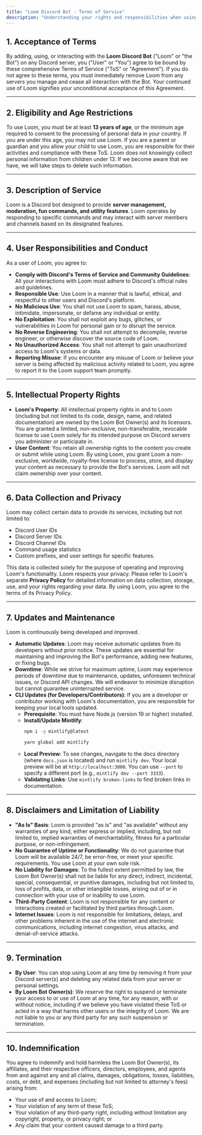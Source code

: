```yaml
---
title: "Loom Discord Bot - Terms of Service"
description: "Understanding your rights and responsibilities when using the Loom Discord Bot."
---
```


## 1. Acceptance of Terms
By adding, using, or interacting with the **Loom Discord Bot** ("Loom" or "the Bot") on any Discord server, you ("User" or "You") agree to be bound by these comprehensive Terms of Service ("ToS" or "Agreement"). If you do not agree to these terms, you must immediately remove Loom from any servers you manage and cease all interaction with the Bot. Your continued use of Loom signifies your unconditional acceptance of this Agreement.

---

## 2. Eligibility and Age Restrictions
To use Loom, you must be at least **13 years of age**, or the minimum age required to consent to the processing of personal data in your country. If you are under this age, you may not use Loom. If you are a parent or guardian and you allow your child to use Loom, you are responsible for their activities and compliance with these ToS. Loom does not knowingly collect personal information from children under 13. If we become aware that we have, we will take steps to delete such information.

---

## 3. Description of Service
Loom is a Discord bot designed to provide **server management, moderation, fun commands, and utility features**. Loom operates by responding to specific commands and may interact with server members and channels based on its designated features.

---

## 4. User Responsibilities and Conduct
As a user of Loom, you agree to:

* **Comply with Discord's Terms of Service and Community Guidelines**: All your interactions with Loom must adhere to Discord's official rules and guidelines.
* **Responsible Use**: Use Loom in a manner that is lawful, ethical, and respectful to other users and Discord's platform.
* **No Malicious Use**: You shall not use Loom to spam, harass, abuse, intimidate, impersonate, or defame any individual or entity.
* **No Exploitation**: You shall not exploit any bugs, glitches, or vulnerabilities in Loom for personal gain or to disrupt the service.
* **No Reverse Engineering**: You shall not attempt to decompile, reverse engineer, or otherwise discover the source code of Loom.
* **No Unauthorized Access**: You shall not attempt to gain unauthorized access to Loom's systems or data.
* **Reporting Misuse**: If you encounter any misuse of Loom or believe your server is being affected by malicious activity related to Loom, you agree to report it to the Loom support team promptly.

---

## 5. Intellectual Property Rights
* **Loom's Property**: All intellectual property rights in and to Loom (including but not limited to its code, design, name, and related documentation) are owned by the Loom Bot Owner(s) and its licensors. You are granted a limited, non-exclusive, non-transferable, revocable license to use Loom solely for its intended purpose on Discord servers you administer or participate in.
* **User Content**: You retain all ownership rights to the content you create or submit while using Loom. By using Loom, you grant Loom a non-exclusive, worldwide, royalty-free license to process, store, and display your content as necessary to provide the Bot's services. Loom will not claim ownership over your content.

---

## 6. Data Collection and Privacy
Loom may collect certain data to provide its services, including but not limited to:
* Discord User IDs
* Discord Server IDs
* Discord Channel IDs
* Command usage statistics
* Custom prefixes, and user settings for specific features.

This data is collected solely for the purpose of operating and improving Loom's functionality. Loom respects your privacy. Please refer to Loom's separate **Privacy Policy** for detailed information on data collection, storage, use, and your rights regarding your data. By using Loom, you agree to the terms of its Privacy Policy.

---

## 7. Updates and Maintenance
Loom is continuously being developed and improved.
* **Automatic Updates**: Loom may receive automatic updates from its developers without prior notice. These updates are essential for maintaining and improving the Bot's performance, adding new features, or fixing bugs.
* **Downtime**: While we strive for maximum uptime, Loom may experience periods of downtime due to maintenance, updates, unforeseen technical issues, or Discord API changes. We will endeavor to minimize disruption but cannot guarantee uninterrupted service.
* **CLI Updates (for Developers/Contributors)**: If you are a developer or contributor working with Loom's documentation, you are responsible for keeping your local tools updated.
    * **Prerequisite**: You must have Node.js (version 19 or higher) installed.
    * **Install/Update Mintlify**:
        ```bash npm
        npm i -g mintlify@latest
        ```
        ```bash yarn
        yarn global add mintlify
        ```
    * **Local Preview**: To see changes, navigate to the docs directory (where `docs.json` is located) and run `mintlify dev`. Your local preview will be at `http://localhost:3000`. You can use `--port` to specify a different port (e.g., `mintlify dev --port 3333`).
    * **Validating Links**: Use `mintlify broken-links` to find broken links in documentation.

---

## 8. Disclaimers and Limitation of Liability
* **"As Is" Basis**: Loom is provided "as is" and "as available" without any warranties of any kind, either express or implied, including, but not limited to, implied warranties of merchantability, fitness for a particular purpose, or non-infringement.
* **No Guarantee of Uptime or Functionality**: We do not guarantee that Loom will be available 24/7, be error-free, or meet your specific requirements. You use Loom at your own sole risk.
* **No Liability for Damages**: To the fullest extent permitted by law, the Loom Bot Owner(s) shall not be liable for any direct, indirect, incidental, special, consequential, or punitive damages, including but not limited to, loss of profits, data, or other intangible losses, arising out of or in connection with your use of or inability to use Loom.
* **Third-Party Content**: Loom is not responsible for any content or interactions created or facilitated by third parties through Loom.
* **Internet Issues**: Loom is not responsible for limitations, delays, and other problems inherent in the use of the internet and electronic communications, including internet congestion, virus attacks, and denial-of-service attacks.

---

## 9. Termination
* **By User**: You can stop using Loom at any time by removing it from your Discord server(s) and deleting any related data from your server or personal settings.
* **By Loom Bot Owner(s)**: We reserve the right to suspend or terminate your access to or use of Loom at any time, for any reason, with or without notice, including if we believe you have violated these ToS or acted in a way that harms other users or the integrity of Loom. We are not liable to you or any third party for any such suspension or termination.

---

## 10. Indemnification
You agree to indemnify and hold harmless the Loom Bot Owner(s), its affiliates, and their respective officers, directors, employees, and agents from and against any and all claims, damages, obligations, losses, liabilities, costs, or debt, and expenses (including but not limited to attorney's fees) arising from:
* Your use of and access to Loom;
* Your violation of any term of these ToS;
* Your violation of any third-party right, including without limitation any copyright, property, or privacy right; or
* Any claim that your content caused damage to a third party.